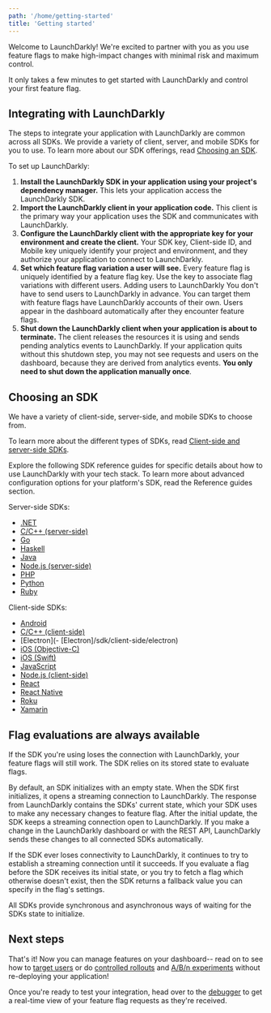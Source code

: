 ```yaml
---
path: '/home/getting-started'
title: 'Getting started'
---
```


Welcome to LaunchDarkly! We're excited to partner with you as you use feature flags to make high-impact changes with minimal risk and maximum control.

It only takes a few minutes to get started with LaunchDarkly and control your first feature flag.

## Integrating with LaunchDarkly

The steps to integrate your application with LaunchDarkly are common across all SDKs. We provide a variety of client, server, and mobile SDKs for you to use. To learn more about our SDK offerings, read [Choosing an SDK](#choosing-an-sdk).

To set up LaunchDarkly:

1. **Install the LaunchDarkly SDK in your application using your project's dependency manager.** This lets your application access the LaunchDarkly SDK.
2. **Import the LaunchDarkly client in your application code.** This client is the primary way your application uses the SDK and communicates with LaunchDarkly.
3. **Configure the LaunchDarkly client with the appropriate key for your environment and create the client.** Your SDK key, Client-side ID, and Mobile key uniquely identify your project and environment, and they authorize your application to connect to LaunchDarkly.
4. **Set which feature flag variation a user will see.** Every feature flag is uniquely identified by a feature flag key. Use the key to associate flag variations with different users.
   <Callout intent="info">
     <CalloutTitle>Adding users to LaunchDarkly</CalloutTitle>
     <CalloutDescription>
       You don't have to send users to LaunchDarkly in advance. You can target them with feature flags have LaunchDarkly
       accounts of their own. Users appear in the dashboard automatically after they encounter feature flags.
     </CalloutDescription>
   </Callout>
5. **Shut down the LaunchDarkly client when your application is about to terminate.** The client releases the resources it is using and sends pending analytics events to LaunchDarkly. If your application quits without this shutdown step, you may not see requests and users on the dashboard, because they are derived from analytics events. **You only need to shut down the application manually once**.

## Choosing an SDK

We have a variety of client-side, server-side, and mobile SDKs to choose from.

To learn more about the different types of SDKs, read [Client-side and server-side SDKs](/sdk/concepts/client-side-server-side).

Explore the following SDK reference guides for specific details about how to use LaunchDarkly with your tech stack. To learn more about advanced configuration options for your platform's SDK, read the Reference guides section.

Server-side SDKs:

- [.NET](/sdk/server-side/dotnet)
- [C/C++ (server-side)](/sdk/server-side/c-c--)
- [Go](/sdk/server-side/go)
- [Haskell](/sdk/server-side/haskell)
- [Java](/sdk/server-side/java)
- [Node.js (server-side)](/sdk/server-side/node-js)
- [PHP](/sdk/server-side/php)
- [Python](/sdk/server-side/python)
- [Ruby](/sdk/server-side/ruby)

Client-side SDKs:

- [Android](/sdk/client-side/android)
- [C/C++ (client-side)](/sdk/client-side/c-c--)
- [Electron](- [Electron]/sdk/client-side/electron)
- [iOS (Objective-C)](/sdk/client-side/ios-objective-c)
- [iOS (Swift)](/sdk/client-side/ios-swift)
- [JavaScript](/sdk/client-side/javascript)
- [Node.js (client-side)](/sdk/client-side/node-js)
- [React](/sdk/client-side/react)
- [React Native](/sdk/client-side/react-native)
- [Roku](/sdk/client-side/roku)
- [Xamarin](/sdk/client-side/xamarin)

## Flag evaluations are always available

If the SDK you're using loses the connection with LaunchDarkly, your feature flags will still work. The SDK relies on its stored state to evaluate flags.

By default, an SDK initializes with an empty state. When the SDK first initializes, it opens a streaming connection to LaunchDarkly. The response from LaunchDarkly contains the SDKs' current state, which your SDK uses to make any necessary changes to feature flag. After the initial update, the SDK keeps a streaming connection open to LaunchDarkly. If you make a change in the LaunchDarkly dashboard or with the REST API, LaunchDarkly sends these changes to all connected SDKs automatically.

If the SDK ever loses connectivity to LaunchDarkly, it continues to try to establish a streaming connection until it succeeds. If you evaluate a flag before the SDK receives its initial state, or you try to fetch a flag which otherwise doesn't exist, then the SDK returns a fallback value you can specify in the flag's settings.

All SDKs provide synchronous and asynchronous ways of waiting for the SDKs state to initialize.

## Next steps

That's it! Now you can manage features on your dashboard-- read on to see how to [target users](/home/managing-flags/targeting-users) or do [controlled rollouts](/home/managing-flags/targeting-users#percentage-rollouts) and [A/B/n experiments](/home/experimentation) without re-deploying your application!

Once you're ready to test your integration, head over to the [debugger](/home/managing-flags/debugger) to get a real-time view of your feature flag requests as they're received.
